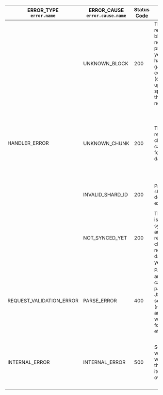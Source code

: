 <table className="custom-stripe">
  <thead>
    <tr>
      <th>ERROR_TYPE<br /><code>error.name</code></th>
      <th>ERROR_CAUSE<br /><code>error.cause.name</code></th>
      <th>Status Code</th>
      <th>Reason</th>
      <th>Solution</th>
    </tr>
  </thead>
  <tbody>
    <tr>
      <td rowspan="4">HANDLER_ERROR</td>
      <td>UNKNOWN_BLOCK</td>
      <td>200</td>
      <td>
        The requested block has not been produced yet or it has been
        garbage-collected (cleaned up to save space on the RPC node)
      </td>
      <td>
        <ul>
          <li>Check that the requested block is legit</li>
          <li>
            If the block had been produced more than 5 epochs ago, try to send
            your request to{" "}
            <a
              href="https://near-nodes.io/intro/node-types#archival-node"
              target="_blank"
              rel="noopener noreferrer"
            >
              an archival node
            </a>
          </li>
        </ul>
      </td>
    </tr>
    <tr>
      <td>UNKNOWN_CHUNK</td>
      <td>200</td>
      <td>The requested chunk can't be found in a database</td>
      <td>
        <ul>
          <li>Check that the requested chunk is legit</li>
          <li>
            If the chunk had been produced more than 5 epochs ago, try to send
            your request to an archival node
          </li>
        </ul>
      </td>
    </tr>
    <tr>
      <td>INVALID_SHARD_ID</td>
      <td>200</td>
      <td>
        Provided <code>shard_id</code> does not exist
      </td>
      <td>
        <ul>
          <li>
            Provide <code>shard_id</code> for an existing shard
          </li>
        </ul>
      </td>
    </tr>
    <tr>
      <td>NOT_SYNCED_YET</td>
      <td>200</td>
      <td>
        The node is still syncing and the requested chunk is not in the database
        yet
      </td>
      <td>
        <ul>
          <li>Wait until the node finish syncing</li>
          <li>Send a request to a different node which is synced</li>
        </ul>
      </td>
    </tr>
    <tr className="stripe">
      <td>REQUEST_VALIDATION_ERROR</td>
      <td>PARSE_ERROR</td>
      <td>400</td>
      <td>
        Passed arguments can't be parsed by JSON RPC server (missing arguments,
        wrong format, etc.)
      </td>
      <td>
        <ul>
          <li>Check the arguments passed and pass the correct ones</li>
          <li>
            Check <code>error.cause.info</code> for more details
          </li>
        </ul>
      </td>
    </tr>
    <tr>
      <td>INTERNAL_ERROR</td>
      <td>INTERNAL_ERROR</td>
      <td>500</td>
      <td>Something went wrong with the node itself or overloaded</td>
      <td>
        <ul>
          <li>Try again later</li>
          <li>Send a request to a different node</li>
          <li>
            Check <code>error.cause.info</code> for more details
          </li>
        </ul>
      </td>
    </tr>
  </tbody>
</table>
